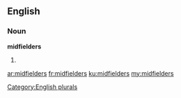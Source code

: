 ==English==

===Noun===
'''midfielders'''

# {{plural of|[[midfielder]]}}

[[Category:English plurals]]

[[ar:midfielders]]
[[fr:midfielders]]
[[ku:midfielders]]
[[my:midfielders]]